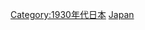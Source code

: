 {{portal|日本}}
{{Commonscat|1937 in Japan}}
{{Year by category
|m=1
|c=9
|d=3
|y=7
|cat=日本
|sortkey=Japan
|parent=20世纪各年日本
|subcat=1937年各国
}}

[[Category:1930年代日本|Category:1930年代日本]]
[[Category:1937年亞洲|Japan]]
